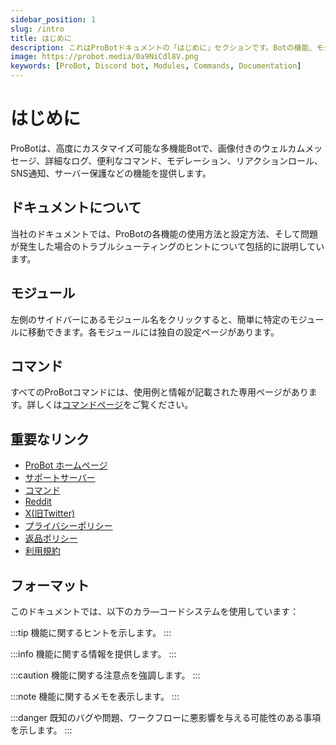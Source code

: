 ```yaml
---
sidebar_position: 1
slug: /intro
title: はじめに
description: これはProBotドキュメントの「はじめに」セクションです。Botの機能、モジュール、コマンド、および重要なリソースの概要を提供し、情報をフォーマットするためのカラ―コードシステムも含まれています。
image: https://probot.media/0a9NiCdl8V.png
keywords: [ProBot, Discord bot, Modules, Commands, Documentation] 
---
```


# はじめに

ProBotは、高度にカスタマイズ可能な多機能Botで、画像付きのウェルカムメッセージ、詳細なログ、便利なコマンド、モデレーション、リアクションロール、SNS通知、サーバー保護などの機能を提供します。

## ドキュメントについて

当社のドキュメントでは、ProBotの各機能の使用方法と設定方法、そして問題が発生した場合のトラブルシューティングのヒントについて包括的に説明しています。

## モジュール

左側のサイドバーにあるモジュール名をクリックすると、簡単に特定のモジュールに移動できます。各モジュールには独自の設定ページがあります。

## コマンド

すべてのProBotコマンドには、使用例と情報が記載された専用ページがあります。詳しくは[コマンドページ](https://probot.io/commands)をご覧ください。

## 重要なリンク
- [ProBot ホームページ](https://probot.io/)
- [サポートサーバー](https://discord.gg/probot)
- [コマンド](https://probot.io/commands)
- [Reddit](https://www.reddit.com/r/probot)
- [X(旧Twitter)](https://twitter.com/tryProBot)
- [プライバシーポリシー](https://probot.io/privacy-policy)
- [返品ポリシー](https://probot.io/refund-policy)
- [利用規約](https://probot.io/terms-of-use)

## フォーマット

このドキュメントでは、以下のカラ―コードシステムを使用しています：

:::tip
機能に関するヒントを示します。
:::

:::info
機能に関する情報を提供します。
:::

:::caution
機能に関する注意点を強調します。
:::

:::note
機能に関するメモを表示します。
:::

:::danger
既知のバグや問題、ワークフローに悪影響を与える可能性のある事項を示します。
:::
